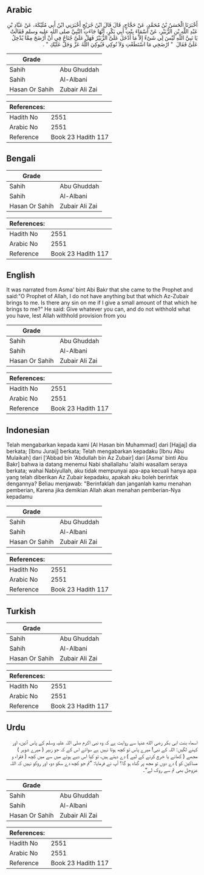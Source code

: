 ## Arabic


<div dir="rtl" lang="ar" style={{fontSize:'larger',backgroundColor:'#f8f9fa',padding:20}}>
أَخْبَرَنَا الْحَسَنُ بْنُ مُحَمَّدٍ، عَنْ حَجَّاجٍ، قَالَ قَالَ ابْنُ جُرَيْجٍ أَخْبَرَنِي ابْنُ أَبِي مُلَيْكَةَ، عَنْ عَبَّادِ بْنِ عَبْدِ اللَّهِ بْنِ الزُّبَيْرِ، عَنْ أَسْمَاءَ بِنْتِ أَبِي بَكْرٍ، أَنَّهَا جَاءَتِ النَّبِيَّ صلى الله عليه وسلم فَقَالَتْ يَا نَبِيَّ اللَّهِ لَيْسَ لِي شَىْءٌ إِلاَّ مَا أَدْخَلَ عَلَىَّ الزُّبَيْرُ فَهَلْ عَلَىَّ جُنَاحٌ فِي أَنْ أَرْضَخَ مِمَّا يُدْخِلُ عَلَىَّ فَقَالَ ‏ "‏ ارْضَخِي مَا اسْتَطَعْتِ وَلاَ تُوكِي فَيُوكِيَ اللَّهُ عَزَّ وَجَلَّ عَلَيْكِ ‏"‏ ‏.‏
</div>
<div style={{backgroundColor:'#f8f9fa',padding:20, marginBottom: 10}}><table> <thead> <tr> <th>Grade</th> <th></th> </tr> </thead> <tbody> <tr><td>Sahih</td><td>Abu Ghuddah</td></tr><tr><td>Sahih</td><td>Al-Albani</td></tr><tr><td>Hasan Or Sahih</td><td>Zubair Ali Zai</td></tr></tbody></table><table> <thead> <tr> <th>References:</th> <th></th> </tr> </thead> <tbody><tr><td>Hadith No</td><td>2551</td></tr><tr><td>Arabic No</td><td>2551</td></tr><tr><td>Reference</td><td>Book 23 Hadith 117</td></tr></tbody></table></div>

## Bengali


<div dir="ltr" lang="bn" style={{fontSize:'larger',backgroundColor:'#f8f9fa',padding:20}}>

</div>
<div style={{backgroundColor:'#f8f9fa',padding:20, marginBottom: 10}}><table> <thead> <tr> <th>Grade</th> <th></th> </tr> </thead> <tbody> <tr><td>Sahih</td><td>Abu Ghuddah</td></tr><tr><td>Sahih</td><td>Al-Albani</td></tr><tr><td>Hasan Or Sahih</td><td>Zubair Ali Zai</td></tr></tbody></table><table> <thead> <tr> <th>References:</th> <th></th> </tr> </thead> <tbody><tr><td>Hadith No</td><td>2551</td></tr><tr><td>Arabic No</td><td>2551</td></tr><tr><td>Reference</td><td>Book 23 Hadith 117</td></tr></tbody></table></div>

## English


<div dir="ltr" lang="en" style={{fontSize:'larger',backgroundColor:'#f8f9fa',padding:20}}>
It was narrated from Asma' bint Abi Bakr that she came to the Prophet and said:"O Prophet of Allah, I do not have anything but that which Az-Zubair brings to me. Is there any sin on me if I give a small amount of that which he brings to me?" He said: Give whatever you can, and do not withhold what you have, lest Allah withhold provision from you
</div>
<div style={{backgroundColor:'#f8f9fa',padding:20, marginBottom: 10}}><table> <thead> <tr> <th>Grade</th> <th></th> </tr> </thead> <tbody> <tr><td>Sahih</td><td>Abu Ghuddah</td></tr><tr><td>Sahih</td><td>Al-Albani</td></tr><tr><td>Hasan Or Sahih</td><td>Zubair Ali Zai</td></tr></tbody></table><table> <thead> <tr> <th>References:</th> <th></th> </tr> </thead> <tbody><tr><td>Hadith No</td><td>2551</td></tr><tr><td>Arabic No</td><td>2551</td></tr><tr><td>Reference</td><td>Book 23 Hadith 117</td></tr></tbody></table></div>

## Indonesian


<div dir="ltr" lang="id" style={{fontSize:'larger',backgroundColor:'#f8f9fa',padding:20}}>
Telah mengabarkan kepada kami [Al Hasan bin Muhammad] dari [Hajjaj] dia berkata; [Ibnu Juraij] berkata; Telah mengabarkan kepadaku [Ibnu Abu Mulaikah] dari ['Abbad bin 'Abdullah bin Az Zubair] dari [Asma' binti Abu Bakr] bahwa ia datang menemui Nabi shallallahu 'alaihi wasallam seraya berkata; wahai Nabiyullah, aku tidak mempunyai apa-apa kecuali hanya apa yang telah diberikan Az Zubair kepadaku, apakah aku boleh berinfak dengannya? Beliau menjawab: "Berinfaklah dan janganlah kamu menahan pemberian, Karena jika demikian Allah akan menahan pemberian-Nya kepadamu
</div>
<div style={{backgroundColor:'#f8f9fa',padding:20, marginBottom: 10}}><table> <thead> <tr> <th>Grade</th> <th></th> </tr> </thead> <tbody> <tr><td>Sahih</td><td>Abu Ghuddah</td></tr><tr><td>Sahih</td><td>Al-Albani</td></tr><tr><td>Hasan Or Sahih</td><td>Zubair Ali Zai</td></tr></tbody></table><table> <thead> <tr> <th>References:</th> <th></th> </tr> </thead> <tbody><tr><td>Hadith No</td><td>2551</td></tr><tr><td>Arabic No</td><td>2551</td></tr><tr><td>Reference</td><td>Book 23 Hadith 117</td></tr></tbody></table></div>

## Turkish


<div dir="ltr" lang="tr" style={{fontSize:'larger',backgroundColor:'#f8f9fa',padding:20}}>

</div>
<div style={{backgroundColor:'#f8f9fa',padding:20, marginBottom: 10}}><table> <thead> <tr> <th>Grade</th> <th></th> </tr> </thead> <tbody> <tr><td>Sahih</td><td>Abu Ghuddah</td></tr><tr><td>Sahih</td><td>Al-Albani</td></tr><tr><td>Hasan Or Sahih</td><td>Zubair Ali Zai</td></tr></tbody></table><table> <thead> <tr> <th>References:</th> <th></th> </tr> </thead> <tbody><tr><td>Hadith No</td><td>2551</td></tr><tr><td>Arabic No</td><td>2551</td></tr><tr><td>Reference</td><td>Book 23 Hadith 117</td></tr></tbody></table></div>

## Urdu


<div dir="rtl" lang="ur" style={{fontSize:'larger',backgroundColor:'#f8f9fa',padding:20}}>
اسماء بنت ابی بکر رضی الله عنہا سے روایت ہے کہ وہ نبی اکرم صلی اللہ علیہ وسلم کے پاس آئیں، اور کہنے لگیں: اللہ کے نبی! میرے پاس تو کچھ ہوتا نہیں ہے سوائے اس کے کہ جو زبیر ( میرے شوہر ) مجھے ( کھانے یا خرچ کرنے کے لیے ) دے دیتے ہیں، تو کیا اس دیے ہوئے میں سے میں کچھ ( فقراء و مساکین کو ) دے دوں تو مجھ پر گناہ ہو گا؟ آپ نے فرمایا: ”تم جو کچھ دے سکو دو، اور روکو نہیں کہ اللہ عزوجل بھی تم سے روک لے“۔
</div>
<div style={{backgroundColor:'#f8f9fa',padding:20, marginBottom: 10}}><table> <thead> <tr> <th>Grade</th> <th></th> </tr> </thead> <tbody> <tr><td>Sahih</td><td>Abu Ghuddah</td></tr><tr><td>Sahih</td><td>Al-Albani</td></tr><tr><td>Hasan Or Sahih</td><td>Zubair Ali Zai</td></tr></tbody></table><table> <thead> <tr> <th>References:</th> <th></th> </tr> </thead> <tbody><tr><td>Hadith No</td><td>2551</td></tr><tr><td>Arabic No</td><td>2551</td></tr><tr><td>Reference</td><td>Book 23 Hadith 117</td></tr></tbody></table></div>
